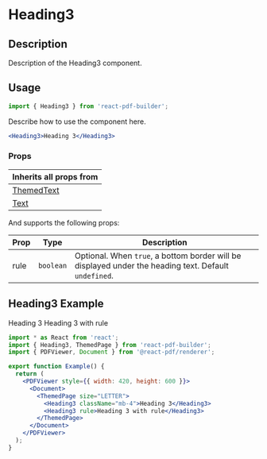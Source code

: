 

<Meta title="Documentation/Components/Typography/Heading3" />

<h1>Heading3</h1>

## Description

Description of the Heading3 component.

## Usage

```jsx
import { Heading3 } from 'react-pdf-builder';
```

Describe how to use the component here.

```jsx
<Heading3>Heading 3</Heading3>
```

### Props

| Inherits all props from                                                                                                    |
| -------------------------------------------------------------------------------------------------------------------------- |
| [ThemedText](https://justinmahar.github.io/react-pdf-builder/?path=/docs/documentation-components-basics-themedtext--docs) |
| [Text](https://react-pdf.org/components#text)                                                                              |

And supports the following props:

| Prop | Type      | Description                                                                                           |
| ---- | --------- | ----------------------------------------------------------------------------------------------------- |
| rule | `boolean` | Optional. When `true`, a bottom border will be displayed under the heading text. Default `undefined`. |

## Heading3 Example

<DocsPDF>
  <Heading3 className="mb-4">Heading 3</Heading3>
  <Heading3 rule>Heading 3 with rule</Heading3>
</DocsPDF>

```jsx
import * as React from 'react';
import { Heading3, ThemedPage } from 'react-pdf-builder';
import { PDFViewer, Document } from '@react-pdf/renderer';

export function Example() {
  return (
    <PDFViewer style={{ width: 420, height: 600 }}>
      <Document>
        <ThemedPage size="LETTER">
          <Heading3 className="mb-4">Heading 3</Heading3>
          <Heading3 rule>Heading 3 with rule</Heading3>
        </ThemedPage>
      </Document>
    </PDFViewer>
  );
}
```
